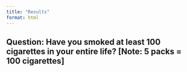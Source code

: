 ```yaml
---
title: "Results"
format: html
---
```



## Question: Have you smoked at least 100 cigarettes in your entire life? [Note: 5 packs = 100 cigarettes]





